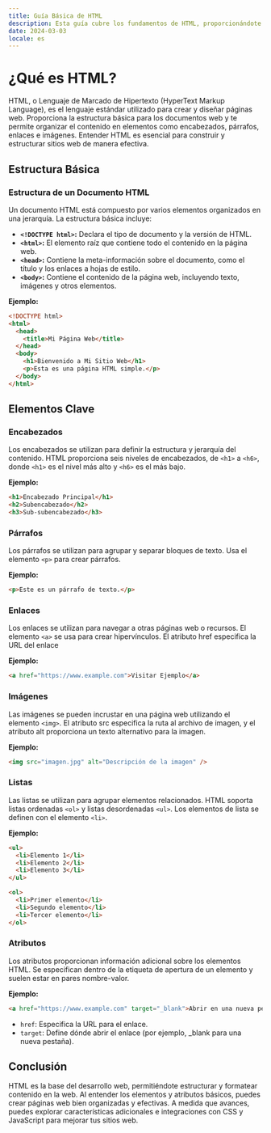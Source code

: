 ```yaml
---
title: Guía Básica de HTML
description: Esta guía cubre los fundamentos de HTML, proporcionándote el conocimiento para estructurar tu sitio web de manera eficiente y efectiva.
date: 2024-03-03
locale: es
---
```


# ¿Qué es HTML?

HTML, o Lenguaje de Marcado de Hipertexto (HyperText Markup Language), es el lenguaje estándar utilizado para crear y diseñar páginas web. Proporciona la estructura básica para los documentos web y te permite organizar el contenido en elementos como encabezados, párrafos, enlaces e imágenes. Entender HTML es esencial para construir y estructurar sitios web de manera efectiva.

## Estructura Básica

### Estructura de un Documento HTML

Un documento HTML está compuesto por varios elementos organizados en una jerarquía. La estructura básica incluye:

- **`<!DOCTYPE html>`:** Declara el tipo de documento y la versión de HTML.
- **`<html>`:** El elemento raíz que contiene todo el contenido en la página web.
- **`<head>`:** Contiene la meta-información sobre el documento, como el título y los enlaces a hojas de estilo.
- **`<body>`:** Contiene el contenido de la página web, incluyendo texto, imágenes y otros elementos.

**Ejemplo:**

```html
<!DOCTYPE html>
<html>
  <head>
    <title>Mi Página Web</title>
  </head>
  <body>
    <h1>Bienvenido a Mi Sitio Web</h1>
    <p>Esta es una página HTML simple.</p>
  </body>
</html>
```

## Elementos Clave

### Encabezados

Los encabezados se utilizan para definir la estructura y jerarquía del contenido. HTML proporciona seis niveles de encabezados, de `<h1>` a `<h6>`, donde `<h1>` es el nivel más alto y `<h6>` es el más bajo.

**Ejemplo:**

```html
<h1>Encabezado Principal</h1>
<h2>Subencabezado</h2>
<h3>Sub-subencabezado</h3>
```

### Párrafos

Los párrafos se utilizan para agrupar y separar bloques de texto. Usa el elemento `<p>` para crear párrafos.

**Ejemplo:**

```html
<p>Este es un párrafo de texto.</p>
```

### Enlaces

Los enlaces se utilizan para navegar a otras páginas web o recursos. El elemento `<a>` se usa para crear hipervínculos. El atributo href especifica la URL del enlace

**Ejemplo:**

```html
<a href="https://www.example.com">Visitar Ejemplo</a>
```

### Imágenes

Las imágenes se pueden incrustar en una página web utilizando el elemento `<img>`. El atributo src especifica la ruta al archivo de imagen, y el atributo alt proporciona un texto alternativo para la imagen.

**Ejemplo:**

```html
<img src="imagen.jpg" alt="Descripción de la imagen" />
```

### Listas

Las listas se utilizan para agrupar elementos relacionados. HTML soporta listas ordenadas `<ol>` y listas desordenadas `<ul>`. Los elementos de lista se definen con el elemento `<li>`.

**Ejemplo:**

```html
<ul>
  <li>Elemento 1</li>
  <li>Elemento 2</li>
  <li>Elemento 3</li>
</ul>

<ol>
  <li>Primer elemento</li>
  <li>Segundo elemento</li>
  <li>Tercer elemento</li>
</ol>
```

### Atributos

Los atributos proporcionan información adicional sobre los elementos HTML. Se especifican dentro de la etiqueta de apertura de un elemento y suelen estar en pares nombre-valor.

**Ejemplo:**

```html
<a href="https://www.example.com" target="_blank">Abrir en una nueva pestaña</a>
```

- `href`: Especifica la URL para el enlace.
- `target`: Define dónde abrir el enlace (por ejemplo, \_blank para una nueva pestaña).

## Conclusión

HTML es la base del desarrollo web, permitiéndote estructurar y formatear contenido en la web. Al entender los elementos y atributos básicos, puedes crear páginas web bien organizadas y efectivas. A medida que avances, puedes explorar características adicionales e integraciones con CSS y JavaScript para mejorar tus sitios web.
